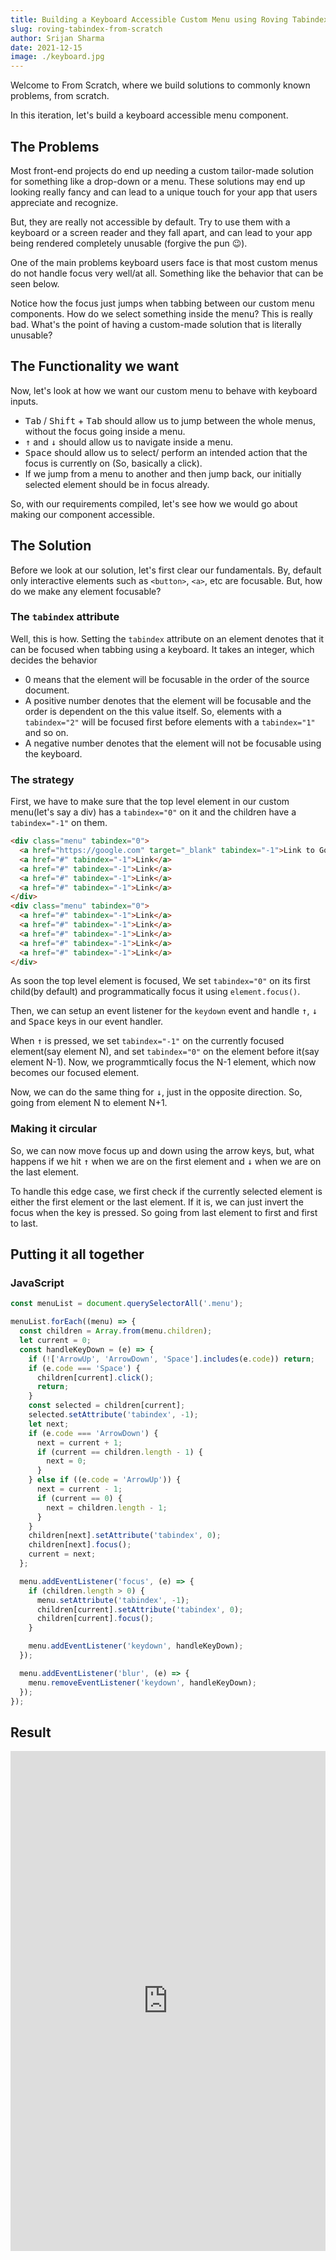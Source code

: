 ```yaml
---
title: Building a Keyboard Accessible Custom Menu using Roving Tabindex | From Scratch - 1
slug: roving-tabindex-from-scratch
author: Srijan Sharma
date: 2021-12-15
image: ./keyboard.jpg
---
```


Welcome to From Scratch, where we build solutions to commonly known problems, from scratch.

In this iteration, let's build a keyboard accessible menu component.

## The Problems

Most front-end projects do end up needing a custom tailor-made solution for something like a drop-down or a menu. These solutions may end up looking really fancy and can lead to a unique touch for your app that users appreciate and recognize.

But, they are really not accessible by default. Try to use them with a keyboard or a screen reader and they fall apart, and can lead to your app being rendered completely unusable (forgive the pun 😉).

One of the main problems keyboard users face is that most custom menus do not handle focus very well/at all. Something like the behavior that can be seen below.

Notice how the focus just jumps when tabbing between our custom menu components. How do we select something inside the menu? This is really bad. What's the point of having a custom-made solution that is literally unusable?

## The Functionality we want

Now, let's look at how we want our custom menu to behave with keyboard inputs.

- <kbd>Tab</kbd> / <kbd>Shift</kbd> + <kbd>Tab</kbd> should allow us to jump between
  the whole menus, without the focus going inside a menu.
- <kbd>↑</kbd> and <kbd>↓</kbd> should allow us to navigate inside a menu.
- <kbd>Space</kbd> should allow us to select/ perform an intended action that the
  focus is currently on (So, basically a click).
- If we jump from a menu to another and then jump back, our initially selected element should be in focus already.

So, with our requirements compiled, let's see how we would go about making our component accessible.

## The Solution

Before we look at our solution, let's first clear our fundamentals. By, default only interactive elements such as `<button>`, `<a>`, etc are focusable. But, how do we make any element focusable?

### The `tabindex` attribute

Well, this is how. Setting the `tabindex` attribute on an element denotes that it can be focused when tabbing using a keyboard. It takes an integer, which decides the behavior

- 0 means that the element will be focusable in the order of the source document.
- A positive number denotes that the element will be focusable and the order is dependent on the this value itself. So, elements with a `tabindex="2"` will be focused first before elements with a `tabindex="1"` and so on.
- A negative number denotes that the element will not be focusable using the keyboard.

### The strategy

First, we have to make sure that the top level element in our custom menu(let's say a div) has a `tabindex="0"` on it and the children have a `tabindex="-1"` on them.

```html
<div class="menu" tabindex="0">
  <a href="https://google.com" target="_blank" tabindex="-1">Link to Google</a>
  <a href="#" tabindex="-1">Link</a>
  <a href="#" tabindex="-1">Link</a>
  <a href="#" tabindex="-1">Link</a>
  <a href="#" tabindex="-1">Link</a>
</div>
<div class="menu" tabindex="0">
  <a href="#" tabindex="-1">Link</a>
  <a href="#" tabindex="-1">Link</a>
  <a href="#" tabindex="-1">Link</a>
  <a href="#" tabindex="-1">Link</a>
  <a href="#" tabindex="-1">Link</a>
</div>
```

As soon the top level element is focused, We set `tabindex="0"` on its first child(by default) and programmatically focus it using `element.focus()`.

Then, we can setup an event listener for the `keydown` event and handle <kbd>↑</kbd>, <kbd>↓</kbd> and <kbd>Space</kbd> keys in our event handler.

When <kbd>↑</kbd> is pressed, we set `tabindex="-1"` on the currently focused element(say element N), and set `tabindex="0"` on the element before it(say element N-1). Now, we programmtically focus the N-1 element, which now becomes our focused element.

Now, we can do the same thing for <kbd>↓</kbd>, just in the opposite direction. So, going from element N to element N+1.

### Making it circular

So, we can now move focus up and down using the arrow keys, but, what happens if we hit <kbd>↑</kbd> when we are on the first element and <kbd>↓</kbd> when we are on the last element.

To handle this edge case, we first check if the currently selected element is either the first element or the last element. If it is, we can just invert the focus when the key is pressed. So going from last element to first and first to last.

## Putting it all together

### JavaScript

```js
const menuList = document.querySelectorAll('.menu');

menuList.forEach((menu) => {
  const children = Array.from(menu.children);
  let current = 0;
  const handleKeyDown = (e) => {
    if (!['ArrowUp', 'ArrowDown', 'Space'].includes(e.code)) return;
    if (e.code === 'Space') {
      children[current].click();
      return;
    }
    const selected = children[current];
    selected.setAttribute('tabindex', -1);
    let next;
    if (e.code === 'ArrowDown') {
      next = current + 1;
      if (current == children.length - 1) {
        next = 0;
      }
    } else if ((e.code = 'ArrowUp')) {
      next = current - 1;
      if (current == 0) {
        next = children.length - 1;
      }
    }
    children[next].setAttribute('tabindex', 0);
    children[next].focus();
    current = next;
  };

  menu.addEventListener('focus', (e) => {
    if (children.length > 0) {
      menu.setAttribute('tabindex', -1);
      children[current].setAttribute('tabindex', 0);
      children[current].focus();
    }

    menu.addEventListener('keydown', handleKeyDown);
  });

  menu.addEventListener('blur', (e) => {
    menu.removeEventListener('keydown', handleKeyDown);
  });
});
```

## Result

<iframe
  height="800"
  style="width: 100%;"
  scrolling="no"
  title="Roving focus in a custom menu"
  src="https://codepen.io/srijans38/embed/YzrpgNe?default-tab=result&theme-id=dark"
  frameborder="no"
  loading="lazy"
  allowtransparency="true"
  allowfullscreen="true"
>
  See the Pen{' '}
  <a href="https://codepen.io/srijans38/pen/YzrpgNe">
    Roving focus in a custom menu
  </a>{' '}
  by Srijan Sharma (<a href="https://codepen.io/srijans38">@srijans38</a>) on{' '}
  <a href="https://codepen.io">CodePen</a>.
</iframe>
